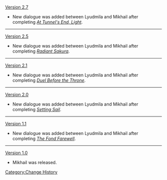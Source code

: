 [[Version 2.7]]
* New dialogue was added between Lyudmila and Mikhail after completing ''[[At Tunnel's End, Light]]''.
----
[[Version 2.5]]
* New dialogue was added between Lyudmila and Mikhail after completing ''[[Radiant Sakura]]''.
----
[[Version 2.1]]
* New dialogue was added between Lyudmila and Mikhail after completing ''[[Duel Before the Throne]]''.
----
[[Version 2.0]]
* New dialogue was added between Lyudmila and Mikhail after completing ''[[Setting Sail]]''.
----
[[Version 1.1]]
* New dialogue was added between Lyudmila and Mikhail after completing ''[[The Fond Farewell]]''.
----
[[Version 1.0]]
* Mikhail was released.
<noinclude>[[Category:Change History]]</noinclude>